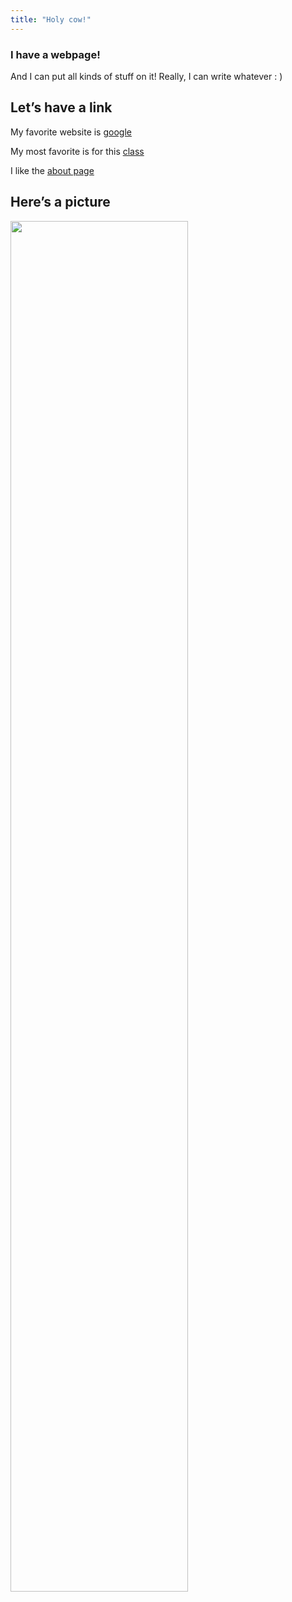 ```yaml
---
title: "Holy cow!"
---
```


### I have a webpage!

And I can put all kinds of stuff on it! Really, I can write whatever : )

## Let's have a link

My favorite website is [google](http://www.google.com)

My most favorite is for this [class](http://jeffgoldsmith.com/DSI/index.html)

I like the [about page](about.html)

## Here's a picture
<img src="images/desktop.png" style="width:75%">
